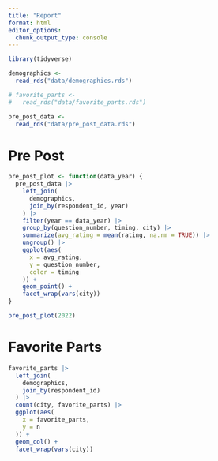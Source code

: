 ```yaml
---
title: "Report"
format: html
editor_options: 
  chunk_output_type: console
---
```


```r
library(tidyverse)
```

```r
demographics <-
  read_rds("data/demographics.rds")

# favorite_parts <-
#   read_rds("data/favorite_parts.rds")

pre_post_data <-
  read_rds("data/pre_post_data.rds")
```

# Pre Post

```r
pre_post_plot <- function(data_year) {
  pre_post_data |>
    left_join(
      demographics,
      join_by(respondent_id, year)
    ) |>
    filter(year == data_year) |>
    group_by(question_number, timing, city) |>
    summarize(avg_rating = mean(rating, na.rm = TRUE)) |>
    ungroup() |>
    ggplot(aes(
      x = avg_rating,
      y = question_number,
      color = timing
    )) +
    geom_point() +
    facet_wrap(vars(city))
}

pre_post_plot(2022)
```

# Favorite Parts

```r
favorite_parts |>
  left_join(
    demographics,
    join_by(respondent_id)
  ) |>
  count(city, favorite_parts) |>
  ggplot(aes(
    x = favorite_parts,
    y = n
  )) +
  geom_col() +
  facet_wrap(vars(city))
```
